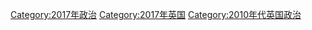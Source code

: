 [[Category:2017年政治|Category:2017年政治]]
[[Category:2017年英国|Category:2017年英国]]
[[Category:2010年代英国政治|Category:2010年代英国政治]]